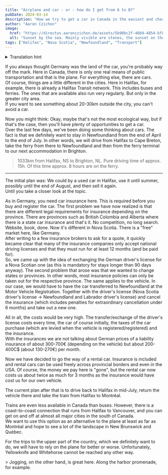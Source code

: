 ```yaml
---
title: "Airplane and car - or - how do I get from A to B?"
pubDate: 2024-03-14
description: "How we try to get a car in Canada in the easiest and cheapest way."
author: "Aaron Czichon"
image:
  href: "https://directus.aaronczichon.de/assets/5b90bc2f-46b9-4854-bf8e-7b179234f3cd.jpeg?quality=70&width=1600"
  alt: "Sunset by the sea. Mainly visible are stones, the sunset on the top right and the sea on the left."
tags: ["Halifax", "Nova Scotia", "Newfoundland", "Transport"]
---
```



<details>
  <summary>Translation hint</summary>
  We implemented the English version of this blog for you in June. We will publish
  all new blog entries also in English. Every entry before Jun 24th 2024 is automatically
  translated through DeepL. So please apologize if the translation is not perfect.
  If you want to read the original German entry, please switch to the German version
  of our blog.
</details>

If you always thought Germany was the land of the car, you're probably way off the mark. Here in Canada, there is only one real means of public transportation and that is the plane. For everything else, there are cars.  
Of course, things are a little different in the cities. Here in Halifax, for example, there is already a Halifax Transit network. This includes buses and ferries. The ones that are available also run very regularly. But only in the greater city area.  
If you want to see something about 20-30km outside the city, you can't avoid a car.

Now you might think: Okay, maybe that's not the most ecological way, but if that's the case, then you'll have plenty of opportunities to get a car.  
Over the last few days, we've been doing some thinking about cars. The fact is that we definitely want to stay in Newfoundland from the end of April to the end of July. In other words, we will drive from Halifax to Cape Breton, take the ferry from there to Newfoundland and then from the ferry terminal to our next accommodation in Brighton.

<ContentImage
  alt="Straßenkarte von Nova Scotia und Newfoundland mit eingezeichneter Stecke von Halifax, NS nach Brighton, NL"
  externalSrc="https://api.mapbox.com/styles/v1/mapbox/streets-v12/static/path-1+c32f3f(%7Du%7DpGbvrbKz%40mBbQnDzBue%40b%5Bj%5DtsBbfFvI_A%60UrhAeyRebBwkr%40aym%40uj_%40fmCcbBiyWcrZik%7C%40yaIm%7CdApCce%40pa%40mzk%40vaCqq%5Cq~GqdY_Q__hAiiK%7DsPpyDacXvFoZ%7Dj%5E_%7BLsv_%40cdg%40esBivVc%7CRgwVxo%40%7DdSsw_%40%7Ben%40kc%40%7BoIlaE%7BKijF_l%5B%60kJ_~Po%60gGmx%7BEsqBbbDwtQfp%5Cg%60Ihs%40gdi%40al_AkaUomKktGuhW%7BfWmeC%7DeOgfg%40qeVuiVouJs%60%5Cinv%40i_%60%40sdKkz%5BarOu_OotFpoCcvKmm%7B%40oe%60%40iwa%40_iM%7DgbAunUiwQbjSmjYkfd%40mevAqlB_%7Bf%40vjKovTc%7DRig%7BAlKppGmnD%7DrBGK)/-59.5844,47.253,5.6,0/800x600?access_token=pk.eyJ1Ijoid2ViYXRsYXMiLCJhIjoiY2lvYmt1djVqMDA0OXV3bTFuMHZjNWI5MCJ9.ltEAHRP0jWVKshgCqt5Z7g"
  width={800}
  height={600}
/>

> 1033km from Halifax, NS to Brighton, NL. Pure driving time of approx. 15h. Of this time approx. 8 hours are on the ferry.

---

The initial plan was: We could by a used car in Halifax, use it until summer, possibly until the end of August, and then sell it again.  
Until you take a closer look at the topic.

As in Germany, you need car insurance here. This is required before you buy and register the car. The first problem we have now realized is that there are different legal requirements for insurance depending on the province. There are provinces such as British Colombia and Alberta where there is a state car insurance and that's it. No competition, no long search. Website, book, done. Now it's different in Nova Scotia. There is a "free" market here, like Germany.  
After writing to a few insurance brokers to ask for a quote, it quickly became clear that many of the insurance companies only accept national driving licenses and that they must run for at least 12 months (and be paid for).  
So, we came up with the idea of exchanging the German driver's license for a Nova Scotian one (as this is mandatory for stays longer than 90 days anyway). The second problem that arose was that we wanted to change states or provinces. In other words, most insurance policies can only be taken out for the respective province. The same applies to the vehicle.
In our case, we would have to have the car transferred to Newfoundland at the Motor Vehicle Registration. Together with the driver's license (Nova Scotia driver's license -> Newfoundland and Labrador driver's license) and cancel the insurance (which includes penalties for extraordinary cancellation under 6 months) and take out a new one.

<DirectusImage assetId="89e5ff2a-b55b-40fb-a6b0-5b4ff08989bd" />

All in all, the costs would be very high. The transfer/exchange of the driver's license costs every time, the car of course initially, the taxes of the car purchase (which are levied when the vehicle is registered/registered) and the insurance.  
With the insurances we are not talking about German prices of a liability insurance of about 300-700€ (depending on the vehicle) but about 200-400C$ (about 130-270€) per month.

Now we have decided to go the way of a rental car. Insurance is included and rental cars can be used freely across provincial borders and even in the USA. Of course, the money we pay here is "gone", but the rental car now costs us about twice as much for 3 months as the insurance would have cost us for our own vehicle.

<DirectusImage assetId="5feb528a-b6c4-4159-88e1-fb21c3285c33" />

The current plan after that is to drive back to Halifax in mid-July, return the vehicle there and take the train from Halifax to Montréal.

Trains are even less available in Canada than buses. However, there is a coast-to-coast connection that runs from Halifax to Vancouver, and you can get on and off at almost all major cities in the south of Canada.  
We want to use this option as an alternative to the plane at least as far as Montréal and hope to see a lot of the landscape in New Brunswick and Québec.

For the trips to the upper part of the country, which we definitely want to do, we will have to rely on the plane for better or worse. Unfortunately, Yellowknife and Whitehorse cannot be reached any other way.

<DirectusImage assetId="8471842d-8989-459a-aafe-61f16b19da08" />> Jogging, on
the other hand, is great here. Along the harbor promenade, for example.
